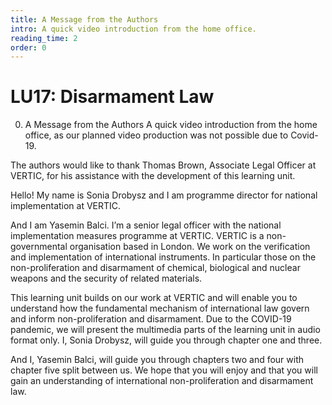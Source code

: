 ```yaml
---
title: A Message from the Authors
intro: A quick video introduction from the home office.
reading_time: 2
order: 0
---
```

# LU17: Disarmament Law

<Figure
  size="large"
  src="rUNSC_cover_picture.jpg"
  caption="UNSC conference. Huge roundtable with several rows of chairs and people. In middle a table with six persons sitting and discussing. "."
  credit="?"
  license="cc-by-2"
  alt=""
></Figure>

0. A Message from the Authors
A quick video introduction from the home office, as our planned video production was not possible due to Covid-19.

The authors would like to thank Thomas Brown, Associate Legal Officer at VERTIC, for his assistance with the development of this learning unit.


<LectureVideo smil="lu19/lu19_vl4-2.smil" poster="https://nonproliferation-elearning.eu/learningunits/cyber/vid/lu19_vl4-2.jpg" subtitles="https://nonproliferation-elearning.eu/learningunits/cyber/vid/lu19_vl4-2.vtt" provider="video-stream">
  Hello! My name is Sonia Drobysz and I am programme director for national implementation at VERTIC.

  And I am Yasemin Balci. I’m a senior legal officer with the national implementation measures programme at VERTIC. VERTIC is a non-governmental organisation based in London. We work on the verification and implementation of international instruments. In particular those on the non-proliferation and disarmament of chemical, biological and nuclear weapons and the security of related materials.

  This learning unit builds on our work at VERTIC and will enable you to understand how the fundamental mechanism of international law govern and inform non-proliferation and disarmament. Due to the COVID-19 pandemic, we will present the multimedia parts of the learning unit in audio format only. I, Sonia Drobysz, will guide you through chapter one and three.

  And I, Yasemin Balci, will guide you through chapters two and four with chapter five split between us. We hope that you will enjoy and that you will gain an understanding of international non-proliferation and disarmament law.
</LectureVideo>
